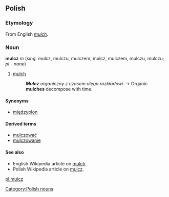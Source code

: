 ==Polish==

===Etymology===
From English ''[[mulch]]''.

===Noun===
'''mulcz''' ''m'' (''sing.'' mulcz, mulczu, mulczem, mulcz, mulczem, mulczu, mulczu; ''pl'' - ''none'')

# [[mulch]]
#:'''''Mulcz''' organiczny z czasem ulega rozkładowi.'' → Organic '''mulches''' decompose with time.

====Synonyms====

*[[międzyplon]]

====Derived terms====
*[[mulczować]]
*[[mulczowanie]]

====See also====
*English Wikipedia article on [[w:mulch|mulch]].
*Polish Wikipedia article on [[:w:pl:mulcz|mulcz]].

[[Category:Polish nouns]]

[[pl:mulcz]]